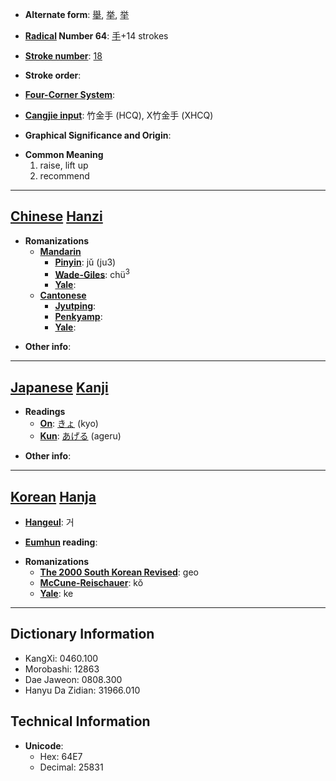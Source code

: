 * '''Alternate form''': [[舉]], [[挙]], [[举]]

* '''[[Wiktionary:Chinese radical index| Radical]] Number 64''': [[Wiktionary:Chinese radical index 手|手]]+14 strokes

* '''[[Wiktionary:Chinese total strokes index|Stroke number]]''': [[Wiktionary:Chinese total strokes index 18|18]]

* '''Stroke order''': 

* '''[[Wiktionary:Chinese four corner index|Four-Corner System]]''': 

* '''[[Wiktionary:Chinese Cangjie index|Cangjie input]]''': 竹金手 (HCQ), X竹金手 (XHCQ)

* '''Graphical Significance and Origin''': 

* '''Common Meaning'''
*#raise, lift up
*# recommend


----

== [[Chinese]] [[Hanzi]] ==

* '''Romanizations'''
** '''[[Mandarin]]'''
*** '''[[Pinyin]]''': jǔ (ju3)
*** '''[[Wade-Giles]]''': chü<sup>3</sup>
*** '''[[Yale]]''': 
** '''[[Cantonese]]'''
*** '''[[Jyutping]]''':
*** '''[[Penkyamp]]''': 
*** '''[[Yale]]''': 

* '''Other info''': 

----

== [[Japanese]] [[Kanji]] ==

* '''Readings'''
** '''[[On]]''': [[きょ]] (kyo)
** '''[[Kun]]''': [[あげる]] (ageru)

* '''Other info''':  

----

== [[Korean]] [[Hanja]] ==

* '''[[Hangeul]]''': 거

* '''[[Eumhun]] reading''': 

* '''Romanizations'''
** '''[[The 2000 South Korean Revised Romanization|The 2000 South Korean Revised]]''': geo
** '''[[McCune-Reischauer]]''': kŏ
** '''[[Yale]]''': ke

----

== Dictionary Information ==

* KangXi: 0460.100
* Morobashi: 12863
* Dae Jaweon: 0808.300
* Hanyu Da Zidian: 31966.010

== Technical Information ==

* '''Unicode''':
** Hex: 64E7
** Decimal: 25831